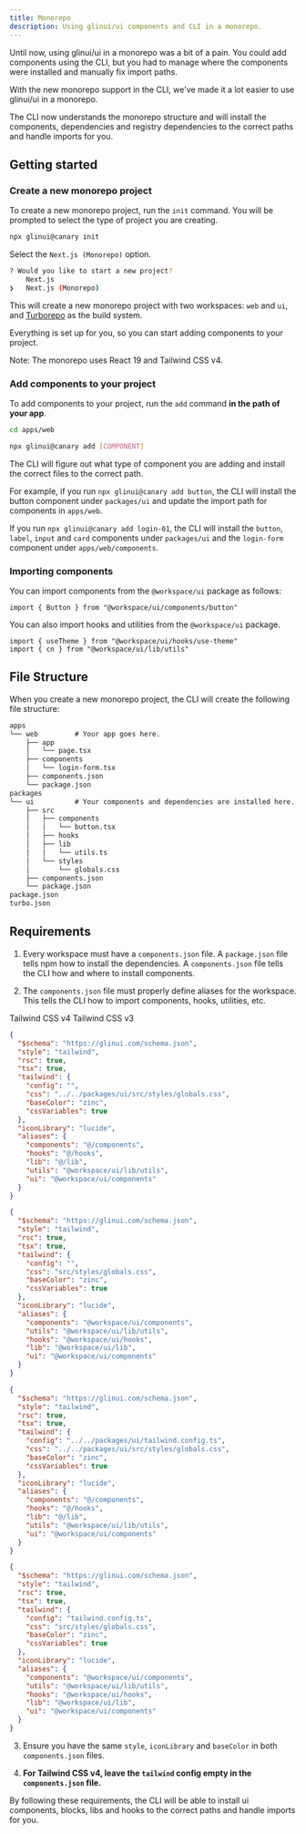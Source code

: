 ```yaml
---
title: Monorepo
description: Using glinui/ui components and CLI in a monorepo.
---
```


Until now, using glinui/ui in a monorepo was a bit of a pain. You could add
components using the CLI, but you had to manage where the components
were installed and manually fix import paths.

With the new monorepo support in the CLI, we've made it a lot easier to use
glinui/ui in a monorepo.

The CLI now understands the monorepo structure and will install the components,
dependencies and registry dependencies to the correct paths and handle imports
for you.

## Getting started

<Steps>

### Create a new monorepo project

To create a new monorepo project, run the `init` command. You will be prompted
to select the type of project you are creating.

```bash
npx glinui@canary init
```

Select the `Next.js (Monorepo)` option.

```bash
? Would you like to start a new project?
    Next.js
❯   Next.js (Monorepo)
```

This will create a new monorepo project with two workspaces: `web` and `ui`,
and [Turborepo](https://turbo.build/repo/docs) as the build system.

Everything is set up for you, so you can start adding components to your project.

Note: The monorepo uses React 19 and Tailwind CSS v4.

### Add components to your project

To add components to your project, run the `add` command **in the path of your app**.

```bash
cd apps/web
```

```bash
npx glinui@canary add [COMPONENT]
```

The CLI will figure out what type of component you are adding and install the
correct files to the correct path.

For example, if you run `npx glinui@canary add button`, the CLI will install the button component under `packages/ui` and update the import path for components in `apps/web`.

If you run `npx glinui@canary add login-01`, the CLI will install the `button`, `label`, `input` and `card` components under `packages/ui` and the `login-form` component under `apps/web/components`.

### Importing components

You can import components from the `@workspace/ui` package as follows:

```tsx
import { Button } from "@workspace/ui/components/button"
```

You can also import hooks and utilities from the `@workspace/ui` package.

```tsx
import { useTheme } from "@workspace/ui/hooks/use-theme"
import { cn } from "@workspace/ui/lib/utils"
```

</Steps>

## File Structure

When you create a new monorepo project, the CLI will create the following file structure:

```txt
apps
└── web         # Your app goes here.
    ├── app
    │   └── page.tsx
    ├── components
    │   └── login-form.tsx
    ├── components.json
    └── package.json
packages
└── ui          # Your components and dependencies are installed here.
    ├── src
    │   ├── components
    │   │   └── button.tsx
    │   ├── hooks
    │   ├── lib
    │   │   └── utils.ts
    │   └── styles
    │       └── globals.css
    ├── components.json
    └── package.json
package.json
turbo.json
```

## Requirements

1. Every workspace must have a `components.json` file. A `package.json` file tells npm how to install the dependencies. A `components.json` file tells the CLI how and where to install components.

2. The `components.json` file must properly define aliases for the workspace. This tells the CLI how to import components, hooks, utilities, etc.

<Tabs defaultValue="v4">

<TabsList>
  <TabsTrigger value="v4">Tailwind CSS v4</TabsTrigger>
  <TabsTrigger value="v3">Tailwind CSS v3</TabsTrigger>
</TabsList>

<TabsContent value="v4">

```json showLineNumbers title="apps/web/components.json"
{
  "$schema": "https://glinui.com/schema.json",
  "style": "tailwind",
  "rsc": true,
  "tsx": true,
  "tailwind": {
    "config": "",
    "css": "../../packages/ui/src/styles/globals.css",
    "baseColor": "zinc",
    "cssVariables": true
  },
  "iconLibrary": "lucide",
  "aliases": {
    "components": "@/components",
    "hooks": "@/hooks",
    "lib": "@/lib",
    "utils": "@workspace/ui/lib/utils",
    "ui": "@workspace/ui/components"
  }
}
```

```json showLineNumbers title="packages/ui/components.json"
{
  "$schema": "https://glinui.com/schema.json",
  "style": "tailwind",
  "rsc": true,
  "tsx": true,
  "tailwind": {
    "config": "",
    "css": "src/styles/globals.css",
    "baseColor": "zinc",
    "cssVariables": true
  },
  "iconLibrary": "lucide",
  "aliases": {
    "components": "@workspace/ui/components",
    "utils": "@workspace/ui/lib/utils",
    "hooks": "@workspace/ui/hooks",
    "lib": "@workspace/ui/lib",
    "ui": "@workspace/ui/components"
  }
}
```

</TabsContent>

<TabsContent value="v3">

```json showLineNumbers title="apps/web/components.json"
{
  "$schema": "https://glinui.com/schema.json",
  "style": "tailwind",
  "rsc": true,
  "tsx": true,
  "tailwind": {
    "config": "../../packages/ui/tailwind.config.ts",
    "css": "../../packages/ui/src/styles/globals.css",
    "baseColor": "zinc",
    "cssVariables": true
  },
  "iconLibrary": "lucide",
  "aliases": {
    "components": "@/components",
    "hooks": "@/hooks",
    "lib": "@/lib",
    "utils": "@workspace/ui/lib/utils",
    "ui": "@workspace/ui/components"
  }
}
```

```json showLineNumbers title="packages/ui/components.json"
{
  "$schema": "https://glinui.com/schema.json",
  "style": "tailwind",
  "rsc": true,
  "tsx": true,
  "tailwind": {
    "config": "tailwind.config.ts",
    "css": "src/styles/globals.css",
    "baseColor": "zinc",
    "cssVariables": true
  },
  "iconLibrary": "lucide",
  "aliases": {
    "components": "@workspace/ui/components",
    "utils": "@workspace/ui/lib/utils",
    "hooks": "@workspace/ui/hooks",
    "lib": "@workspace/ui/lib",
    "ui": "@workspace/ui/components"
  }
}
```

</TabsContent>

</Tabs>

3. Ensure you have the same `style`, `iconLibrary` and `baseColor` in both `components.json` files.

4. **For Tailwind CSS v4, leave the `tailwind` config empty in the `components.json` file.**

By following these requirements, the CLI will be able to install ui components, blocks, libs and hooks to the correct paths and handle imports for you.

